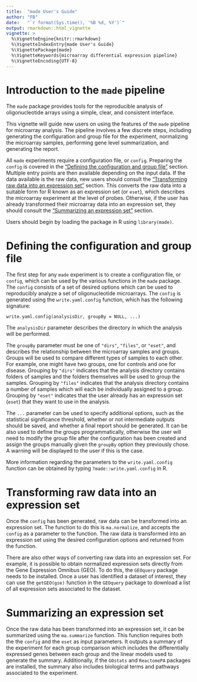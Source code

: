 ```yaml
---
title:  "made User's Guide"
author: "FB"
date:   "`r format(Sys.time(), '%B %d, %Y')`"
output: rmarkdown::html_vignette
vignette: >
  %\VignetteEngine{knitr::rmarkdown}
  %\VignetteIndexEntry{made User's Guide}
  %\VignettePackage{made}
  %\VignetteKeywords{microarray differential expression pipeline}
  %\VignetteEncoding{UTF-8}
---
```


# Introduction to the `made` pipeline

The `made` package provides tools for the reproducible analysis of
oligonucleotide arrays using a simple, clear, and consistent interface.

This vignette will guide new users on using the features of the `made` pipeline
for microarray analysis. The pipeline involves a few discrete steps, including
generating the configuration and group file for the experiment, normalizing the
microarray samples, performing gene level summarization, and generating the
report.

All `made` experiments require a configuration file, or `config`. Preparing the
`config` is covered in the ["Defining the configuration and group file"](#defining-the-configuration-and-group-file) section.
Multiple entry points are then available depending on the input data. If the
data available is the raw data, new users should consult the
["Transforming raw data into an expression set"](#transforming-raw-data-into-an-expression-set) 
section. This converts the raw data into a suitable form for R known as an
expression set (or `eset`), which describes the microarray experiment at the
level of probes. Otherwise, if the user has already transformed their microarray
data into an expression set, they should consult the
["Summarizing an expression set"](#summarizing-an-expression-set) section.

Users should begin by loading the package in R using `library(made)`.

# Defining the configuration and group file

The first step for any `made` experiment is to create a configuration file, or
`config`, which can be used by the various functions in the `made` package. The
`config` consists of a set of desired options which can be used to reproducibly
analyze a set of oligonucleotide microarrays. The `config` is generated using
the `write.yaml.config` function, which has the following signature:

`write.yaml.config(analysisDir, groupBy = NULL, ...)`

The `analysisDir` parameter describes the directory in which the analysis will
be performed.

The `groupBy` parameter must be one of `"dirs"`, `"files"`, or `"eset"`, and
describes the relationship between the microarray samples and groups. Groups
will be used to compare different types of samples to each other. For example,
one might have two groups, one for controls and one for disease. Grouping by
`"dirs"` indicates that the analysis directory contains folders of samples and
the folders themselves will be used to group the samples. Grouping by `"files"`
indicates that the analysis directory contains a number of samples which will
each be individually assigned to a group. Grouping by `"eset"` indicates that
the user already has an expression set (`eset`) that they want to use in the
analysis.

The `...` parameter can be used to specify additional options, such as the
statistical significance threshold, whether or not intermediate outputs should
be saved, and whether a final report should be generated. It can be also used to
define the groups programmatically, otherwise the user will need to modify the
group file after the configuration has been created and assign the groups
manually given the `groupBy` option they previously chose. A warning will be
displayed to the user if this is the case.

More information regarding the parameters to the `write.yaml.config` function
can be obtained by typing `?made::write.yaml.config` in R.

# Transforming raw data into an expression set

Once the `config` has been generated, raw data can be transformed into an
expression set. The function to do this is `ma.normalize`, and accepts the
`config` as a parameter to the function. The raw data is transformed into an
expression set using the desired configuration options and returned from the
function.

There are also other ways of converting raw data into an expression set. For
example, it is possible to obtain normalized expression sets directly from the
Gene Expression Omnibus (GEO). To do this, the `GEOquery` package needs to be
installed. Once a user has identified a dataset of interest, they can use the
`getGEO(gse)` function in the `GEOquery` package to download a list of all
expression sets associated to the dataset.

# Summarizing an expression set

Once the raw data has been transformed into an expression set, it can be
summarized using the `ma.summarize` function. This function requires both the
the `config` and the `eset` as input parameters. It outputs a summary of the
experiment for each group comparison which includes the differentially expressed
genes between each group and the linear models used to generate the summary.
Additionally, if the `GOstats` and `ReactomePA` packages are installed, the
summary also includes biological terms and pathways associated to the experiment.
